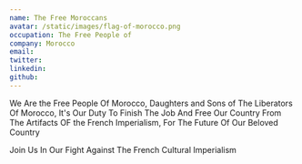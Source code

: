 ```yaml
---
name: The Free Moroccans
avatar: /static/images/flag-of-morocco.png
occupation: The Free People of
company: Morocco
email: 
twitter: 
linkedin: 
github: 
---
```


We Are the Free People Of Morocco, Daughters and Sons of The Liberators Of Morocco, It's Our Duty To Finish The Job And Free Our Country From The Artifacts OF the French Imperialism, For The Future Of Our Beloved Country

Join Us In Our Fight Against The French Cultural Imperialism